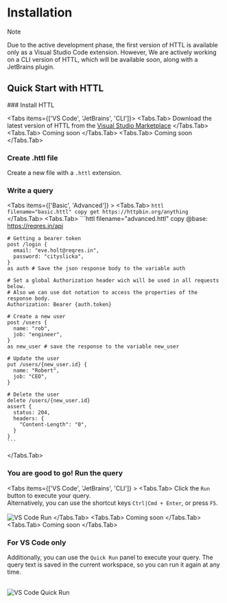 
# Installation

> [!NOTE]
> 
> Due to the active development phase, the first version of HTTL is available only as a Visual Studio Code extension.
> However, We are actively working on a CLI version of HTTL, which will be available soon, along with a JetBrains plugin.


## Quick Start with HTTL

<Steps>
### Install HTTL 

<Tabs items={['VS Code', 'JetBrains', 'CLI']}>
  <Tabs.Tab>
  Download the latest version of HTTL from the [Visual Studio Marketplace](https://marketplace.visualstudio.com/items?itemName=HTTL.httl-vscode)
  </Tabs.Tab>
  <Tabs.Tab>
    Coming soon
  </Tabs.Tab>
  <Tabs.Tab>
    Coming soon
  </Tabs.Tab>
</Tabs>

### Create .httl file

Create a new file with a `.httl` extension.

### Write a query 

<Tabs items={['Basic', 'Advanced']} >
  <Tabs.Tab>
    ```httl filename="basic.httl" copy
    get https://httpbin.org/anything
    ```  
  </Tabs.Tab>
  <Tabs.Tab>
    ```httl filename="advanced.httl" copy
    @base: https://reqres.in/api

    # Getting a bearer token
    post /login {
      email: "eve.holt@reqres.in",
      password: "cityslicka",
    }
    as auth # Save the json response body to the variable auth

    # Set a global Authorization header wich will be used in all requests below.
    # Also we can use dot notation to access the properties of the response body. 
    Authorization: Bearer {auth.token}

    # Create a new user
    post /users {
      name: "rob",
      job: "engineer",
    }
    as new_user # save the response to the variable new_user

    # Update the user
    put /users/{new_user.id} {
      name: "Robert",
      job: "CEO",
    }

    # Delete the user
    delete /users/{new_user.id}
    assert {
      status: 204,
      headers: {
        "Content-Length": "0",
      }
    }
    ```
  </Tabs.Tab>
</Tabs>


### You are good to go! Run the query

<Tabs items={['VS Code', 'JetBrains', 'CLI']} >
  <Tabs.Tab>
    Click the `Run` button to execute your query.\
    Alternatively, you can use the shortcut keys `Ctrl|Cmd + Enter`, or press `F5`.
    <br/>    
    <img src="/images/vscode-run.png" alt="VS Code Run" />
  </Tabs.Tab>
  <Tabs.Tab>
    Coming soon
  </Tabs.Tab>
  <Tabs.Tab>
    Coming soon
  </Tabs.Tab>
</Tabs>

### For VS Code only

Additionally, you can use the `Quick Run` panel to execute your query.
The query text is saved in the current workspace, so you can run it again at any time.

 <br/> 
<img src="/images/vscode-quick-run.png" alt="VS Code Quick Run" />

</Steps>


